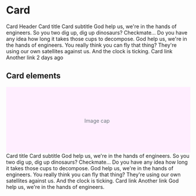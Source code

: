 

<Meta title='Components/Card' component={Card} />

# Card

<Story name='Card'>
  <Card maxWidth='50%'>
    <Card.Header>
      <Text>Card Header</Text>
    </Card.Header>
    <Card.Body>
      <Card.Title>Card title</Card.Title>
      <Card.Subtitle>Card subtitle</Card.Subtitle>
      <Text mt={2}>
        God help us, we're in the hands of engineers. So you two dig up, dig up dinosaurs?
        Checkmate... Do you have any idea how long it takes those cups to decompose. God
        help us, we're in the hands of engineers. You really think you can fly that thing?
        They're using our own satellites against us. And the clock is ticking.
      </Text>
      <Flex gap={2} mt={2}>
        <Link href='#demo'>Card link</Link>
        <Link href='#demo'>Another link</Link>
      </Flex>
    </Card.Body>
    <Card.Footer>
      <Text>2 days ago</Text>
    </Card.Footer>
  </Card>
</Story>

## Card elements

<Card width='50%'>
  <svg
    className='rounded-t'
    width='100%'
    height='180'
    xmlns='http://www.w3.org/2000/svg'
    preserveAspectRatio='xMidYMid slice'
    focusable='false'
    role='img'
    aria-label='Placeholder: Image cap'
  >
    <title>Placeholder</title>
    <rect width='100%' height='100%' fill='#fef' />
    <text x='50%' y='50%' fill='#6c757d' dx='-38px' dy='8px'>
      Image cap
    </text>
  </svg>
  <Card.Body>
    <Card.Title>Card title</Card.Title>
    <Card.Subtitle>Card subtitle</Card.Subtitle>
    <Text mt={2}>
      God help us, we're in the hands of engineers. So you two dig up, dig up dinosaurs?
      Checkmate... Do you have any idea how long it takes those cups to decompose. God
      help us, we're in the hands of engineers. You really think you can fly that thing?
      They're using our own satellites against us. And the clock is ticking.
    </Text>
  </Card.Body>
  <Card.Body display='flex' gap={2}>
    <Link href='#demo'>Card link</Link>
    <Link href='#demo'>Another link</Link>
  </Card.Body>
  <Card.Footer>God help us, we&apos;re in the hands of engineers.</Card.Footer>
</Card>
